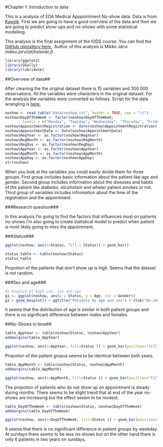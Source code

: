#Chapter 1: Introduction to data

This is a analysis of EDA Medical Apppointment No-show data. Data is from [Kaggle](https://www.kaggle.com/joniarroba/noshowappointments). First we are going to have a good overview of the data and then we are going to predict show-ups and no-shows with some statistical modelling.

This analysis is the final assignment of the IODS course. You can find the [GitHub repository here.](https://github.com/mkkjrv/IODS-final). Author of this analysis is Mikko Järvi *mikko.jarvi(at)helsinki.fi*

```r
library(ggplot2)
library(GGally)
library(lubridate)
```

##Overview of data##

After cleaning the the original dataset there is 15 variables and 300 000 observations. All the variables were characters in the original dataset. For the analysis the variables were converted as follows. Script for the data wrangling is [here.](https://github.com/mkkjrv/IODS-final/blob/master/data/create_noshow.R)

```r
noshow <- read.table("data/noshow.txt", header = TRUE, sep = "\t")
noshow$DayOfTheWeek <- factor(noshow$DayOfTheWeek,
        levels = c("Monday", "Tuesday", "Wednesday", "Thursday", "Friday" , "Saturday", "Sunday"))
noshow$AppointmentRegistration <- date(noshow$AppointmentRegistration)
noshow$AppointmentData <- date(noshow$AppointmentData)
noshow$RegYear <- as.factor(noshow$RegYear)
noshow$RegMonth <- as.factor(noshow$RegMonth)
noshow$RegDay <- as.factor(noshow$RegDay)
noshow$AppYear <- as.factor(noshow$AppYear)
noshow$AppMonth <- as.factor(noshow$AppMonth)
noshow$AppDay <- as.factor(noshow$AppDay)
str(noshow)
```

When you look at the variables you could easily divide them for three groups. First group includes basic information about the patient like *age* and *gender*. Second group includes information about the diseases and habits of the patient like *diabetes*, *alcoholism* and wheter patient smokes or not. Third group of variables includes infromation about the time of the registration and the appointment.

###Research question###

In this analysis I'm going to find the factors that influences most on patients no-shows.I'm also going to create statistical model to predict when patient is most likely going to miss the appointment. 


###Status###

```r
ggplot(noshow, aes(x=Status, fill = Status)) + geom_bar()
``` 

```r
status_table <- table(noshow$Status)
status_table
```

Propotion of the patients that don't show up is high. Seems that the dataset is not random.

###Sex and age###
```r
#a boxplot of high_use, sex and age
g1 <- ggplot(noshow, aes(x = Status, y = Age, col = Gender))
g1 + geom_boxplot() + ggtitle("Patients by age and sex") + xlab("No-show and show up groups") + ylab("Age of patients")
```

It seems that the distribution of age is similar in both patient groups and there is no significant difference between males and females.

##No-Shows in time##

```r
table_AppYear <- table(noshow$Status, noshow$AppYear)
addmargins(table_AppYear)

ggplot(noshow, aes(x=AppYear, fill=Status )) + geom_bar(position="fill") + xlab("Propotions of patients by year")
```

Propotion of the patient gropus seems to be identical between both years.


```r
table_AppMonth <- table(noshow$Status, noshow$AppMonth)
addmargins(table_AppMonth)

ggplot(noshow, aes(x=AppMonth, fill=Status )) + geom_bar(position="fill") + xlab("Propotions of patients by month")
```

The propotion of patients who do not show up on appointment is steady during months. There seems to be slight trend that at end of the year no-shows are increasing but the effect seesm to be modest.


```r
table_DayOfTheWeek <- table(noshow$Status, noshow$DayOfTheWeek)
addmargins(table_DayOfTheWeek)

ggplot(noshow, aes(x=DayOfTheWeek, fill=Status )) + geom_bar(position="fill") + xlab("Propotions of patients by weekday")
```

It seems that there is no significant difference in patient groups by weekday. At sundays there seems to be less no-shows but on the other hand there is only 6 patients in two years on sundays.

